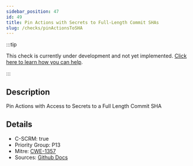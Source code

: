 ```yaml
---
sidebar_position: 47
id: 49
title: Pin Actions with Secrets to Full-Length Commit SHAs
slug: /checks/pinActionsToSHA
---
```


<!-- BANNER:START -->
:::tip

This check is currently under development and not yet implemented. [Click here to learn how you can help](/contribute).

:::
<!-- BANNER:END -->

<!-- DESCRIPTION:START -->
## Description
Pin Actions with Access to Secrets to a Full Length Commit SHA
<!-- DESCRIPTION:END -->

<!-- DETAILS:START -->
## Details
- C-SCRM: true
- Priority Group: P13
- Mitre: [CWE-1357](https://cwe.mitre.org/data/definitions/1357.html)
- Sources: [Github Docs](https://securitylab.github.com/research/github-actions-building-blocks/)

<!-- DETAILS:END -->
